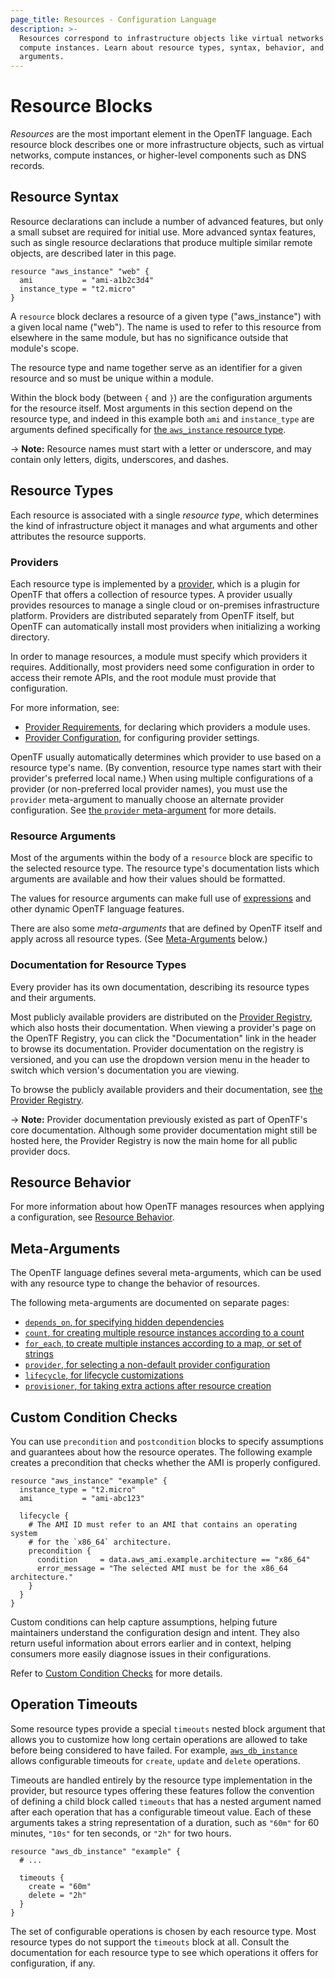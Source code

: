 ```yaml
---
page_title: Resources - Configuration Language
description: >-
  Resources correspond to infrastructure objects like virtual networks or
  compute instances. Learn about resource types, syntax, behavior, and
  arguments.
---
```


# Resource Blocks

_Resources_ are the most important element in the OpenTF language.
Each resource block describes one or more infrastructure objects, such
as virtual networks, compute instances, or higher-level components such
as DNS records.

## Resource Syntax

Resource declarations can include a number of advanced features, but only
a small subset are required for initial use. More advanced syntax features,
such as single resource declarations that produce multiple similar remote
objects, are described later in this page.

```hcl
resource "aws_instance" "web" {
  ami           = "ami-a1b2c3d4"
  instance_type = "t2.micro"
}
```

A `resource` block declares a resource of a given type ("aws_instance")
with a given local name ("web"). The name is used to refer to this resource
from elsewhere in the same module, but has no significance outside
that module's scope.

The resource type and name together serve as an identifier for a given
resource and so must be unique within a module.

Within the block body (between `{` and `}`) are the configuration arguments
for the resource itself. Most arguments in this section depend on the
resource type, and indeed in this example both `ami` and `instance_type` are
arguments defined specifically for [the `aws_instance` resource type](https://registry.terraform.io/providers/hashicorp/aws/latest/docs/resources/instance).

-> **Note:** Resource names must start with a letter or underscore, and may
contain only letters, digits, underscores, and dashes.

## Resource Types

Each resource is associated with a single _resource type_, which determines
the kind of infrastructure object it manages and what arguments and other
attributes the resource supports.

### Providers

Each resource type is implemented by a [provider](/opentf/language/providers/requirements),
which is a plugin for OpenTF that offers a collection of resource types. A
provider usually provides resources to manage a single cloud or on-premises
infrastructure platform. Providers are distributed separately from OpenTF
itself, but OpenTF can automatically install most providers when initializing
a working directory.

In order to manage resources, a module must specify which providers it
requires. Additionally, most providers need some configuration in order to
access their remote APIs, and the root module must provide that configuration.

For more information, see:

- [Provider Requirements](/opentf/language/providers/requirements), for declaring which
  providers a module uses.
- [Provider Configuration](/opentf/language/providers/configuration), for configuring provider settings.

OpenTF usually automatically determines which provider to use based on a
resource type's name. (By convention, resource type names start with their
provider's preferred local name.) When using multiple configurations of a
provider (or non-preferred local provider names), you must use the `provider`
meta-argument to manually choose an alternate provider configuration. See
[the `provider` meta-argument](/opentf/language/meta-arguments/resource-provider) for more details.

### Resource Arguments

Most of the arguments within the body of a `resource` block are specific to the
selected resource type. The resource type's documentation lists which arguments
are available and how their values should be formatted.

The values for resource arguments can make full use of
[expressions](/opentf/language/expressions) and other dynamic OpenTF
language features.

There are also some _meta-arguments_ that are defined by OpenTF itself
and apply across all resource types. (See [Meta-Arguments](#meta-arguments) below.)

### Documentation for Resource Types

Every provider has its own documentation, describing its resource
types and their arguments.

Most publicly available providers are distributed on the
[Provider Registry](https://registry.terraform.io/browse/providers), which also
hosts their documentation. When viewing a provider's page on the OpenTF
Registry, you can click the "Documentation" link in the header to browse its
documentation. Provider documentation on the registry is versioned, and you can
use the dropdown version menu in the header to switch which version's
documentation you are viewing.

To browse the publicly available providers and their documentation, see
[the Provider Registry](https://registry.terraform.io/browse/providers).

-> **Note:** Provider documentation previously existed as part of OpenTF's core documentation. Although some provider documentation
might still be hosted here, the Provider Registry is now the main home for all
public provider docs.

## Resource Behavior

For more information about how OpenTF manages resources when applying a
configuration, see
[Resource Behavior](/opentf/language/resources/behavior).

## Meta-Arguments

The OpenTF language defines several meta-arguments, which can be used with
any resource type to change the behavior of resources.

The following meta-arguments are documented on separate pages:

- [`depends_on`, for specifying hidden dependencies](/opentf/language/meta-arguments/depends_on)
- [`count`, for creating multiple resource instances according to a count](/opentf/language/meta-arguments/count)
- [`for_each`, to create multiple instances according to a map, or set of strings](/opentf/language/meta-arguments/for_each)
- [`provider`, for selecting a non-default provider configuration](/opentf/language/meta-arguments/resource-provider)
- [`lifecycle`, for lifecycle customizations](/opentf/language/meta-arguments/lifecycle)
- [`provisioner`, for taking extra actions after resource creation](/opentf/language/resources/provisioners/syntax)

## Custom Condition Checks

You can use `precondition` and `postcondition` blocks to specify assumptions and guarantees about how the resource operates. The following example creates a precondition that checks whether the AMI is properly configured.

```hcl
resource "aws_instance" "example" {
  instance_type = "t2.micro"
  ami           = "ami-abc123"

  lifecycle {
    # The AMI ID must refer to an AMI that contains an operating system
    # for the `x86_64` architecture.
    precondition {
      condition     = data.aws_ami.example.architecture == "x86_64"
      error_message = "The selected AMI must be for the x86_64 architecture."
    }
  }
}
```

Custom conditions can help capture assumptions, helping future maintainers understand the configuration design and intent. They also return useful information about errors earlier and in context, helping consumers more easily diagnose issues in their configurations.

Refer to [Custom Condition Checks](/opentf/language/expressions/custom-conditions#preconditions-and-postconditions) for more details.

## Operation Timeouts

Some resource types provide a special `timeouts` nested block argument that
allows you to customize how long certain operations are allowed to take
before being considered to have failed.
For example, [`aws_db_instance`](https://registry.terraform.io/providers/hashicorp/aws/latest/docs/resources/db_instance)
allows configurable timeouts for `create`, `update` and `delete` operations.

Timeouts are handled entirely by the resource type implementation in the
provider, but resource types offering these features follow the convention
of defining a child block called `timeouts` that has a nested argument
named after each operation that has a configurable timeout value.
Each of these arguments takes a string representation of a duration, such
as `"60m"` for 60 minutes, `"10s"` for ten seconds, or `"2h"` for two hours.

```hcl
resource "aws_db_instance" "example" {
  # ...

  timeouts {
    create = "60m"
    delete = "2h"
  }
}
```

The set of configurable operations is chosen by each resource type. Most
resource types do not support the `timeouts` block at all. Consult the
documentation for each resource type to see which operations it offers
for configuration, if any.
